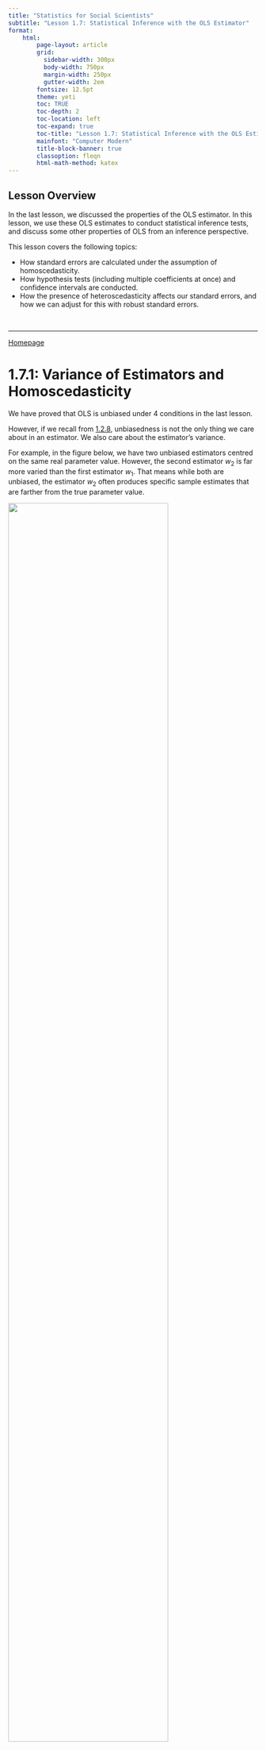 ```yaml
---
title: "Statistics for Social Scientists"
subtitle: "Lesson 1.7: Statistical Inference with the OLS Estimator"
format:
    html:
        page-layout: article
        grid:
          sidebar-width: 300px
          body-width: 750px
          margin-width: 250px
          gutter-width: 2em
        fontsize: 12.5pt
        theme: yeti
        toc: TRUE
        toc-depth: 2
        toc-location: left
        toc-expand: true
        toc-title: "Lesson 1.7: Statistical Inference with the OLS Estimator"
        mainfont: "Computer Modern"
        title-block-banner: true
        classoption: fleqn
        html-math-method: katex
---
```


::: callout-note
## Lesson Overview

In the last lesson, we discussed the properties of the OLS estimator. In this lesson, we use these OLS estimates to conduct statistical inference tests, and discuss some other properties of OLS from an inference perspective.

This lesson covers the following topics:

-   How standard errors are calculated under the assumption of homoscedasticity.
-   How hypothesis tests (including multiple coefficients at once) and confidence intervals are conducted.
-   How the presence of heteroscedasticity affects our standard errors, and how we can adjust for this with robust standard errors.
:::

<br />

------------------------------------------------------------------------

[Homepage](https://statsnotes.github.io)

# 1.7.1: Variance of Estimators and Homoscedasticity

We have proved that OLS is unbiased under 4 conditions in the last lesson.

However, if we recall from [1.2.8](https://statsnotes.github.io/theory/2.html#properties-of-estimators), unbiasedness is not the only thing we care about in an estimator. We also care about the estimator's variance.

For example, in the figure below, we have two unbiased estimators centred on the same real parameter value. However, the second estimator $w_2$ is far more varied than the first estimator $w_1$. That means while both are unbiased, the estimator $w_2$ often produces specific sample estimates that are farther from the true parameter value.

![](images/clipboard-4236264762.png){fig-align="center" width="80%"}

Luckily, the Gauss-Markov Theorem does not stop at unbiasedness. With an additional condition (homoscedasticity), we can determine that OLS is not only unbiased, but the linear estimator with the least variance:

::: callout-tip
## Definition: Gauss-Markov Theorem

The Gauss-Markov Theorem states that under 5 conditions, the OLS estimator is the Best Linear Unbiased Estimator (BLUE) for $\beta_1$, being the unbiased linear estimator with the least variance.

-   **SLR.1/MLR.1 (Linearity in Parameters)**: The parameters of the model are linear.
-   **SLR.2/MLR.2 (Random Sampling)**: All observations in our sample are randomly sampled from the population.
-   **SLR.3/MLR.3 (Sample Variation in** $x$**/ No Perfect Multicollinearity)**: $Var(x) ≠ 0$, and no perfect correlation between explanatory variables.
-   **SLR.4/MLR.4 (Zero Conditional Mean)**. The error term $u$ has an expectation of 0, given any value of the explanatory variables.
-   **SLR.5/MLR.5 (Homoscedasticity)**: The error term has the same variance given any value of $x$.
:::

<br />

But what does this new condition of homoscedasticity mean?

Mathematically, homoscedasticity is defined as:

$$
Var(u|x_1, \dots, x_k) = \sigma^2 \text{ for all } x
$$

-   Of course, for simple linear regression, there is only one $x$, so the condition is $Var(u|x) = \sigma^2$.

First of all, what even is the variance $Var(u)$ representing? It is the variance of the "errors" of our error term $u_i$, which is also a random variable. The figure below displays this, with the green lines representing the distribution of $u_i$.

![](images/clipboard-3513031173.png){fig-align="center" width="90%"}

In the figure above, you can see the variance (spread) of the error term $u_i$'s distribution is consistent, no matter the value of $x$. This means that homoscedasticity is met.

When $Var(u)$ is not constant (and changes with the value of $x$, we have **heteroscedasticity**.

The best way to identify if this assumption is met is to look at a plot of the residuals (errors). If the variance in the residuals is constnant, we have homoscedasticity. If not, we have heteroscedasticity.

![](images/clipboard-1713529842.png){fig-align="center" width="100%"}

In the figure above, we can see on the left chart, the variance of the residuals is clearly smaller when $x$ is lower, and the variance of the residuals is larger when $x$ is higher. That is a clear violation of the homoscedasticity assumption.

-   NOTE: heteroscedasticity (failure to meet SLR.5 homoscedasticity) does not bias OLS estimates. It only determines if OLS has the lowest variance of unbiased linear estimators.

<br />

<br />

------------------------------------------------------------------------

[Homepage](https://statsnotes.github.io)

# 1.7.2: Variance of OLS Estimates in Simple Linear Regression

Assuming Homoscedasticity is met, we know $Var(u|x) = \sigma^2$.

-   When homoscedasticity is not met, nothing in this section applies. See [1.8.5](https://statsnotes.github.io/theory/8.html#robust-standard-errors-for-bivariate-regression) for more information on how to do estimates when this is violated.

What is variance? From [1.1.5](https://statsnotes.github.io/theory/1.html#variance-and-standard-deviation), we know that the formula for variance is:

$$
E(x - \mu)^2
$$

We know from SLR.4 Zero-Conditional Mean assumption that $E(u|x) = 0$. Thus, we can use that to calculate the variance $Var(u|x)$ using the variance formula:

$$
\begin{split}
Var(u|x) = \sigma^2 & = E[ \ ((u|x) - E(u|x))^2 \ ] \\
& = E((u|x) - 0)^2 \\
& = E[(u|x)^2] \\
& = E(u^2 |x)
\end{split}
$$

And since by homoscedasticity, we know variance does not depend on $x$ such that $Var(u|x) = Var(u)$, we also know that:

$$
E(u^2|x) = E(u^2) = \sigma^2
$$

<br />

Remember when we were proving unbiasedness of OLS in [1.5.3](https://statsnotes.github.io/theory/5.html#proof-of-unbiasedness-of-ols-under-gauss-markov), we got to this stage:

$$
\hat\beta_1 = \beta_1 + \sum\limits_{i=1}^n w_i u_i
$$

-   Where $w_i = \frac{x_i - \bar{x}}{\sum (x_i - \bar{x})^2}$, which is a function of random variable $x$.
-   We could also write $w_i$ as $\frac{x_i - \bar{x}}{SST_x}$ (where $SST_x$ is total sum of squares for $x$).

We know that $\beta_1$ is a constant (the true value in the population), so that never changes. Thus, it cannot be the variance in $\hat\beta_1$. Thus, $\sum w_i u_i$ is the variance in $\hat\beta_1$.

$$
\begin{split}
Var(\hat\beta_1|x) & = Var\left( \sum\limits_{i=1}^n w_i u_i \bigg| x\right) \\
& = \sum\limits_{i=1}^n Var(w_i u_i | x) \\
& = \sum\limits_{i=1}^n w_i^2 Var(u_i | x)
\end{split}
$$

And given SLR.2 Random Sampling (Gauss-Markov assumption), we know $Var(u_i | x)$ is also equal to $Var(u_i|x_i)$. Thus:

$$
Var(\hat\beta_1|x) = \sum\limits_{i=1}^n w_i^2 Var(u_i | x_i)
$$

And using SLR.5 homoscedasticity, we know $Var(u|x) = \sigma^2$ and is constant, thus:

$$
\begin{split}
Var(\hat\beta_1 | x) & = \sum\limits_{i=1}^n w_i^2 Var(u_i | x_i) \\
& = \sum\limits_{i=1}^n w_i^2 \sigma^2 \\
& = \sigma^2 \sum\limits_{i=1}^n w_i^2
\end{split}
$$

Remember, $w_i$ is its own function of $x$, where $w_i = \frac{x_i - \bar{x}}{\sum (x_i - \bar{x})^2}$, or can be written as $\frac{x_i - \bar{x}}{SST_x}$ (see [1.5.3](https://statsnotes.github.io/theory/5.html#proof-of-unbiasedness-of-ols-under-gauss-markov) for derivation).

We have $\sum w_i^2$ in our final equation, and we can do some quick algebra to rearrange it (note, if you are not familiar with SST, see [1.4.6](https://statsnotes.github.io/theory/4.html#r-squared-and-goodness-of-fit)):

$$
\begin{split}
\sum\limits_{i=1}^n w_i^2 & = \sum\limits_{i=1}^n \frac{(x_i - \bar{x})^2}{(SST_x)^2} \\
& = \frac{\sum_{i=1}^n(x_i - \bar x)^2}{(SST_x)^2} \\
& = \frac{SST_x}{(SST_x)^2} \\
& = \frac{1}{SST_x}
\end{split}
$$Thus, we can plug that in to get our final variance of $\hat\beta_1$ formula:

$$
\begin{split}
Var(\hat\beta|x) & = \sigma^2 \sum\limits_{i=1}^n w_i^2 \\
& = \sigma^2 \frac{1}{SST_x} \\
& = \frac{\sigma^2}{SST_x}
\end{split}
$$

Thus, that is the variance of our OLS estimator $\hat\beta_1$, and also the variance of the sampling distribution of $\hat\beta_1$.

-   This is only the case if SLR.5 homoscedasticity assumption holds. It is not valid if the assumption is not met. See [1.8.5](https://statsnotes.github.io/theory/8.html#robust-standard-errors-for-bivariate-regression) for more information on how to do estimates when this is violated.
-   One might notice we calculated $Var(\hat\beta_1|x)$, not $Var(\hat\beta_1)$. However, this does not matter, since our final formula does not depend on the value of $x$ (from homoscedasticity, we know $\sigma^2$ is independent of $x$, and also $SST_x$ is constant no matter the specific value of $x$ as it includes all values of $x$).

There is one issue: we know that $\sigma^2 = E(u^2)$ (see earlier in the section). However, we do not actually know the value of $E(u^2)$! Remember, that is the error term $u$ - while we only know the residual term $\hat u$.

<br />

<br />

------------------------------------------------------------------------

[Homepage](https://statsnotes.github.io)

# 1.7.3: Standard Errors in Simple Linear Regression

We know, as shown in the last section, that the variance of the sampling distribution is:

$$
Var(\hat\beta) = \frac{\sigma^2}{SST_x}
$$

If we want the standard deviation of the sampling distribution, we simply take the square root:

$$
sd(\hat\beta_1) = \frac{\sigma}{\sqrt{SST_x}}
$$

There is one issue: we know that $\sigma^2 = E(u^2)$ (see previous section for proof). However, we do not actually know the value of $E(u^2)$! Remember, that is the error term $u$ - while we only know the residual term $\hat u$.

So, what we can do is well, simply replace $u$ with its estimate, $\hat u$.

-   Recall that $u_i = y_i - \beta_0 - \beta_1 x_i$
-   And $\hat u_i = y_i - \hat\beta_0 - \hat\beta_1 x_i$.

So naturally, instead of $\sigma^2 = E(u^2)$, we could estimate it with $E(\hat u^2)$. Mathematically:

$$
\begin{split}
\hat\sigma^2 = E(\hat u^2) & = \frac{1}{n} \sum\limits_{i=1}^n \hat u_i^2 \\
& = SSR/n
\end{split}
$$

-   Where $SSR$ is the square sum of residuals (see [1.4.6](https://statsnotes.github.io/theory/4.html#r-squared-and-goodness-of-fit) for more details).

However, there is an issue with this estimate of $\sigma^2$. It is biased - the expected value is actually slightly less than $\sigma^2$.

We will not prove this mathematically, but this bias is because OLS imposes two conditions on its estimation process (that we discussed in [1.5.1](https://statsnotes.github.io/theory/5.html#algebraic-properties-of-ols)):

$$
\begin{split}
& \sum\limits_{i=1}^n \hat u_i = 0 \\
& \sum\limits_{i=1}^n x_i \hat u_i = 0
\end{split}
$$

-   The actual error term $u_i$ (not the OLS residuals $\hat u_i$) do not have these restrictions.

We can adjust the estimator to be more accurate by including a degrees of freedom adjustment. So, instead of $SSR/n$, we can do $SSR/(n-2)$. Thus, our estimator for $\sigma^2$ is:

$$
\hat\sigma^2 = \frac{SSR}{n-2} = \frac{\sum_{i=1}^n \hat u_i^2}{n-2}
$$

With that estimate of $\sigma^2$, we can plug it back into our formula for the standard deviation of $\hat\beta_1$.

-   We call this standard deviation the standard error (as discussed in [1.2.3](https://statsnotes.github.io/theory/2.html#uncertainty-in-estimates-and-sampling-distributions))

$$
\widehat{se}(\hat\beta_1) = \frac{\hat\sigma}{\sqrt{SST_x}}
$$

::: callout-tip
## Definition: Standard Errors for Simple Linear Regression

The standard error for the coefficient $\hat\beta_1$ from an OLS estimator in a simple linear regression is:

$$
\widehat{se}(\hat\beta_1) = \frac{\hat\sigma}{\sqrt{SST_x}}
$$

Where $\hat\sigma$ is defined as:

$$
\hat\sigma = \sqrt{\frac{SSR}{n-2}} = \sqrt{\frac{\sum_{i=1}^n \hat u_i^2}{n-2}}
$$

And where $SST_x$ is defined as:

$$
SST_x = \sum_{i=1}^n(x_i - \bar x)^2
$$
:::

When homoscedasticity is not met, this standard error is invalid. See [1.8.5](https://statsnotes.github.io/theory/8.html#robust-standard-errors-for-bivariate-regression) for more information on how to do estimates when this is violated.

<br />

<br />

------------------------------------------------------------------------

[Homepage](https://statsnotes.github.io)

# 1.7.4: Standard Errors in Multiple Linear Regression

Now, we will do the same exercise, but for multiple linear regression.

Assuming homoscedasticity is met, we know $Var(u|x_1, \dots, x_k) = \sigma^2$.

-   When homoscedasticity is not met, nothing in this section applies. See [1.8.6](https://statsnotes.github.io/theory/8.html#robust-standard-errors-for-multiple-regression) for more information on how to do estimates when this is violated.

Let us find the variance of OLS estimates (we will use $\hat\beta_1$ for simplicity, but this applies to any other coefficient $\hat\beta_1 , \dots, \hat\beta_k$. In proving unbiasedness of OLS in [1.7.3](https://statsnotes.github.io/theory/7.html#proof-of-unbiasedness-of-ols-under-gauss-markov), we got to this stage:

$$
\hat\beta_1 = \beta_1 + \frac{\sum_{i=1}^n \widetilde{r_{1i}} u_i}{\sum_{i=1}^n \widetilde{r_{1i}}^2}
$$

We know that $\beta_1$ is a constant (the true value in the population), so that never changes. Thus, it cannot be the variance in $\hat\beta_1$. Thus, the second part is the variance in $\hat\beta_1$.

Let us define $w_i$ as following, as a function of $x_1, \dots, x_k$:

$$
w_i = \frac{\widetilde{r_{1i}}}{\sum_{i=1}^n\widetilde{r_{1i}}^2}
$$

This allows us to write $\hat\beta_1$ as:

$$
\hat\beta_1 = \beta_1 + \sum\limits_{i=1}^nw_i u_i
$$

<br />

Thus, we can proceed in the same way as the simple linear regression case (see [1.5.4](https://statsnotes.github.io/theory/5.html#variance-of-the-ols-estimator-and-homoscedasticity) for more details):

$$
\begin{split}
Var(\hat\beta_1|x_1, \dots, x_k) & = Var\left( \sum\limits_{i=1}^nw_i u_i \biggr|x_1, \dots ,x_k \right) \\ & = \sum\limits_{i=1}^n Var(w_i u_i | x_1, \dots, x_k) \\
& = \sum\limits_{i=1}^n w_i^2 \ Var(u_i | x_1, \dots, x_k) \\
& = \sum\limits_{i=1}^n w_i^2 \sigma^2 \\
& = \sigma^2 \sum\limits_{i=1}^n w_i^2
\end{split}
$$

Now, plugging back in $w_i$, we get:

$$
\begin{split}
Var(\hat\beta_1|x_1, \dots, x_k) & = \sigma^2 \sum\limits_{i=1}^n w_i^2 \\
& = \sigma^2 \sum_{i=1}^n \left( \frac{\widetilde{r_{1i}}}{\sum_{i=1}^n\widetilde{r_{1i}}^2} \right) \\
& = \sigma^2 \frac{\sum_{i=1}^n \widetilde{r_{1i}}}{\sum_{i=1}^n\widetilde{r_{1i}}^2} \\
& = \frac{\sigma^2}{\sum_{i=1}^n \widetilde{r_{1i}}^2}
\end{split}
$$

And assuming homoscedasticity (where $Var(\hat\beta_1)$ does not depend on $x_1, \dots, x_k$, we thus know:

$$
Var(\hat\beta_1) = \frac{\sigma^2}{\sum_{i=1}^n \widetilde{r_{1i}}^2}
$$

-   When homoscedasticity is not met, this is not valid. See [1.8.6](https://statsnotes.github.io/theory/8.html#robust-standard-errors-for-multiple-regression) for more information on how to do estimates when this is violated.

<br />

However, just like we mentioned in [1.5.6](https://statsnotes.github.io/theory/5.html#standard-errors-of-the-ols-estimator), the real value of $\sigma^2$ of a regression not calculable. This is an issue because our variance formula has $\sigma^2$ in the numerator.

Just like in simple linear regression (see [1.5.6](https://statsnotes.github.io/theory/5.html#standard-errors-of-the-ols-estimator)), we can estimate $\sigma^2$ by using the residual term $\hat u_i$ with a degrees of freedom adjustment.

$$
\hat\sigma^2 = \frac{SSR}{n-k-1} = \frac{\sum_{i=1}^n \hat u_i^2}{n-k-1}
$$

-   Where $n$ is the number of observations in our sample data.
-   Where $k$ is the number of explanatory variables in our model.

Thus, with this estimate, we can calculate the **standard errors** (square root of variance) of our estimates of coefficients $\hat\beta_j$.

::: callout-tip
## Definition: Standard Errors for Multiple Linear Regression

The standard error for the coefficient $\hat\beta_j$ from an OLS estimator in multiple linear regression is:

$$
\widehat{se}(\hat\beta_j) = \frac{\hat\sigma}{\sqrt{\sum_{i=1}^n \widetilde{r_{1i}}^2}}
$$

-   We will never calculate this by hand, we will use a statistical software to do this.

Where $\hat\sigma$ is defined as:

$$
\hat\sigma = \sqrt{\frac{SSR}{n-k-1}} = \sqrt{\frac{\sum_{i=1}^n \hat u_i^2}{n-k-1}}
$$
:::

When homoscedasticity is not met, this is not valid. See [1.8.6](https://statsnotes.github.io/theory/8.html#robust-standard-errors-for-multiple-regression) for more information on how to do estimates when this is violated.

<br />

Notice how the denominator contains $\sum\widetilde{r_{1i}}^2$. That means, the smaller $\sum\widetilde{r_{1i}}^2$ is, the larger the variance is.

-   $\sum\widetilde{r_{1i}}^2$ is smaller when our explanatory variable of interest $x_1$ is highly correlated with another explanatory variable, since $\widetilde{r_{1i}}^2$ represents the part of $x_1$ that is uncorrelated with other explanatory variables.
-   This means that if we have highly correlated explanatory variables, our variance will in our OLS estimates will be high.

This is something important to think about when choosing explanatory variables. We want to include all confounding variables, but highly correlated confounders will make our variance very high for our estimates.

-   One way of dealing with this is dimensional reduction techniques, which we will discuss in Part III of the guide dealing with multivariate anlaysis.

<br />

<br />

------------------------------------------------------------------------

[Homepage](https://statsnotes.github.io)

# 1.7.5: Statistical Inference in Simple Linear Regression

In the last few sections, we calculated the standard error of OLS estimates of $\hat\beta_j$.

If we remember from [Lesson 1.2](https://statsnotes.github.io/theory/2.html), the standard error is a measurement of uncertainty, and allows us to conduct statistical inference tests, such as hypothesis testing and confidence intervals.

-   Note: the statistical tests are only really useful if we are comfortable with the assertion that OLS is unbiased - or in other words, they are only really useful if the first 4 Gauss-Markov conditions are met.

<br />

### Hypothesis Testing

Hypothesis testing follows the same procedure as outlined in [1.2.5](https://statsnotes.github.io/theory/2.html#intuition-of-hypothesis-testing) and [1.2.6](https://statsnotes.github.io/theory/2.html#implementing-a-hypothesis-test). Reread these sections to understand the intuition.

In regression, our typical null hypotheses is that there is no relationship between $x_j$ and $y$, and our alternate hypothesis is that there is a relationship between $x_j$ and $y$. Thus, our hypotheses are:

$$
\begin{split}
& H_0 : \beta_j = 0 \\
& H_1: \beta_j ≠ 0
\end{split}
$$

Now, we calculate a t-test statistic:

$$
t = \frac{\hat\beta_j - 0}{\widehat{se}(\hat\beta_j)}
$$

-   Where the 0 represents the null hypothesis value. If you have any other null hypothesis value, change the 0 to your hypothesis value.

Now, we will consult a t-distribution (not a normal distribution) to calculate the p-values.

-   We use a t-distribution, not a normal distribution, even if we have met the central limit theorem (see [1.2.4](https://statsnotes.github.io/theory/2.html#central-limit-theorem) if you do not know what the central limit theorem is).

-   The reason we do this is because our estimate of variance $\hat\sigma^2$ is not exactly the same as the true variance $\sigma^2$, and the t-distribution better accounts for this issue.

Once we have obtained our p-values from the t-distribution, we can interpret the p-values as follows:

::: callout-tip
## Interpretation of p-Values for Regression

The p-value is the probability of getting a test statistic equally or more extreme than the one we got with our sample estimate $\hat\beta_j$, given the null hypothesis is true.

-   If $p<0.05$, we believe the probability of the null hypothesis is low enough, such that we reject the null hypothesis (that there is no relationship between $x_j$ and $y$), and conclude our alternate hypothesis (that there is a relationship between $x_j$ and $y$).

-   If $p>0.05$, we cannot reject the null hypothesis, and cannot reject that there is no relationship between $x_j$ and $y$.
:::

::: callout-warning
## Warning!

Note how I have been using the word **relationship**, not causal effect.

Causality is not established through estimators, it is established through a strong experimental design (which we will cover in part II of the course).
:::

<br />

### Confidence Intervals

We can also create confidence intervals of plausible true $\beta_j$ values from the population, given our estimate $\hat\beta_1$. The intuition is the same as discussed in [1.2.7](https://statsnotes.github.io/theory/2.html#confidence-intervals).

Just like previously discussed in [1.2.7](https://statsnotes.github.io/theory/2.html#confidence-intervals), the 95% confidence interval has the bounds:

$$
\hat\beta_j - 1.96 \widehat{se}(\hat\beta_1), \ \hat\beta_j + 1.96 \widehat{se}(\hat\beta_1)
$$

::: callout-tip
## Interpretation of Confidence Intervals

The confidence interval means that under repeated sampling and estimating $\hat\beta_j$, 95% of the confidence intervals we construct will include the true $\beta_j$ value in the population.
:::

::: callout-warning
## Interpretation Warning!

It is very important to note that confidence intervals do not mean a 95% probability that the true $\beta_j$ is within any specific confidence interval we calculated.

We cannot know based on one confidence interval, whether it covers or does not cover the true $\beta_j$.

The correct interpretation is that over many samples from the same population, we would expect 95% of our confidence intervals to contain the true $\beta_j$ value.
:::

<br />

<br />

------------------------------------------------------------------------

[Homepage](https://statsnotes.github.io)

# 1.7.6: Hypothesis Testing with More than One Coefficient

Sometimes, we want to test more than one coefficient at a time in a hypothesis test.

-   This will be especially obvious why after lesson 1.9.

For example, let us say we want to test the statistical significance of $\hat\beta_2$ and $\hat\beta_3$ at the same time in the following regression model:

$$
\hat y = \hat\beta_0 + \hat\beta_1x_1 + \hat\beta_2x_2 + \hat\beta_3x_3
$$

What we can do is create two models - the alternate model $M_a$, and the null model $M_0$. The alternate model $M_a$ is the model we have above, and the null modle $M_0$ is the model without the two coefficients that we want to test ($\hat\beta_2$ and $\hat\beta_3$).

$$
\begin{split}
& M_0: y = \beta_0 + \beta_1x_1 \\
& M_a: y = \beta_0 + \beta_1 x_1 + \beta_2 x_2 + \beta_3x_3
\end{split}
$$

Our statistical test will be to test if the alternative model $M_a$ is significantly "better" than our null model $M_0$. If $M_a$ is indeed significantly better, than we know that the coefficients $\hat\beta_2$ and $\hat\beta_3$ together are statistically significant.

Let us generalise this framework.

::: callout-tip
## Definition: F-Test of Nested Models

The F-test of Nested Models allows us to test multiple coefficients at once. It compares two models: $M_0$ and $M_a$.

$$
\begin{split}
& M_0: y = \beta_0 + \beta_1x_1 + \dots + \beta_g x_g \\
& M_a: y = \beta_0 + \beta_1 x_1 + \dots + \beta_g x_g + \beta_{g+1} x_{g+1} + \dots + \beta_kx_k
\end{split}
$$

-   The model $M_a$ contains all of the explanatory variables, including the ones we want to test.
-   The model $M_0$ contains the other explanatory variables that are not a part of our test. Model $M_0$ must be "nested" in model $M_a$: i.e. all explanatory variables present in $M_0$ must also be in $M_a$.

The model tests if $M_a$ is significantly better than $M_0$. If this is the case, the extra coefficients in $M_a$ that we are testing are statistically significant.
:::

<br />

How do we run a F-test of nested models?

Recall the concept of $R^2$ discussed in [1.6.7](https://statsnotes.github.io/theory/6.html#r-squared-and-goodness-of-fit). $R^2$ describes how much of the variation in $y$ our explanatory variables explain.

The F-test uses the $R^2$ of the two models, and compares them.

-   If the $M_a$ model has a statistically significantly higher $R^2$ value than the $M_0$ model, then $M_a$ is considered statistically significant, and we can conclude that the additional explanatory variables in $M_a$ are statistically significant.

<br />

As we know from hypothesis testing (see [1.2.5](https://statsnotes.github.io/theory/2.html#intuition-of-hypothesis-testing) and [1.2.6](https://statsnotes.github.io/theory/2.html#implementing-a-hypothesis-test) for intuition), we need a test statistic and distribution to run a hypothesis test.

The statistic for a F-test is the F-statistic.

-   Let us define $R^2_a$ and $SSR_a$ as the $R^2$ and sum of squared residuals for model $M_a$.
-   Let us define $R^2_0$ and $SSR_0$ as the $R^2$ and sum of squared residuals for model $M_0$.
-   The total number of coefficients in model $M_a$ is $k_a$, and for model $M_0$, is $k_0$.
-   Let us define $n$ as the number of observations (should be the same for both models).

Our F-statistic is mathematically calculated as:

$$
F = \frac{(SSR_0 - SSE_a)/(k_a - k_0)}{SSR_a / (n - k_a - 1)}
$$

After calculating our F-statistic, we consult an F-distribution with $k_a - k_0$ and $n-k_a - 1$ degrees of freedom.

With this distribution, we can obtain our p-value.

::: callout-tip
## Interpretation of p-Values for F-tests

The p-value is the probability of getting a test statistic equally or more extreme than the one we got with our alternate model $M_a$, given the null hypothesis is true.

-   If $p<0.05$, we believe the probability of the null hypothesis is low enough, such that we reject the null hypothesis (that $M_0$ is a better model), and conclude our alternate hypothesis (that $M_a$ is a better model). This also means that the extra coefficients in $M_a$ are jointly statistically significant.

-   If $p>0.05$, we cannot reject the null hypothesis, and cannot reject that $M_0$ is the better model. Thus, the extra coefficients in $M_a$ are jointly not statistically significant.
:::

<br />

<br />

------------------------------------------------------------------------

[Homepage](https://statsnotes.github.io)

# 1.7.7: Robust Standard Errors for Bivariate Regression

MLR.5 Homoscedasticity states that $Var(u|x_1, \dots x_k) = \sigma^2$.

-   Or in other words, no matter the value of $x_1, \dots, x_k$, the variance of the error term is constant at $\sigma^2$.

When this is violated (so when the values of the explanatory variables effect the variance of the error term), we have **heteroscedasticity**.

-   We provided graphical examples of homoscedasticity in [1.5.4](https://statsnotes.github.io/theory/5.html#variance-of-the-ols-estimator-and-homoscedasticity). This is useful to know how to identify heteroscedasticity.

When MLR.5 Homoscedasticity is violated, the OLS estimator is still unbiased, however, it is no longer the unbiased linear estimator with the least variance.

More importantly for us however, is that heteroscedasticity invalidates the variance and standard error formulas we have calculated earlier in [1.8.1](https://statsnotes.github.io/theory/8.html#variance-of-the-ols-estimator) and [1.8.2](https://statsnotes.github.io/theory/8.html#standard-errors-and-multicollinearity) (as well as for simple linear regression in [1.5.5](https://statsnotes.github.io/theory/5.html#deriving-variance-of-ols-estimates)).

<br />

Let us calculate these standard errors under heteroscedasticity. For simplicity, consider the bivariate regression:

$$
y_i = \beta_0 + \beta_1 x_i + u_i
$$

However, without MLR.5 Homoscedasticity, variance $Var(u|x)$ is no longer constant at $\sigma^2$. Instead, $Var(u|x)$ varies depending on the value of $x$. Let us define the variance as:

$$
Var(u_i|x_i) = \sigma_i^2
$$

-   Where $\sigma^2_1$ is the error term variance for $x_1$, and $\sigma_2^2$ is the error term variance for $x_2$, and so on $\sigma_3^2, \dots, \sigma_n^2$.

Then, recalling from the start of [1.5.5](https://statsnotes.github.io/theory/5.html#deriving-variance-of-ols-estimates), we have the following formula for the simple linear regression $\hat\beta_1$ estimate:

$$
\hat\beta_1 = \beta_1 + \sum_{i=1}^nw_i u_i
$$

-   Where $w_i = \frac{x_i - \bar x}{\sum(x_i - \bar x)^2}$, which is a function of random variable $x$.
-   We could also write $w_i$ as $\frac{x_i - \bar x}{SST_x}$.

We know that $\beta_1$ is a constant (the true value in the population), so that never changes. Thus, it cannot be the variance in $\hat\beta_1$. Thus, the second part is the variance in $\hat\beta_1$. Thus:

$$
\begin{split}
Var(\hat\beta_1|x) & = Var \left( \sum\limits_{i=1}^n w_i u_i \biggr| x \right) \\
& = \sum\limits_{i=1}^n Var(w_i u_i |x) \\
& = \sum\limits_{i=1}^n w_i^2 \ Var (u_i | x) \\
& = \sum\limits_{i=1}^nw_i^2 \ Var(u_i|x_i) \\
& = \sum\limits_{i=1}^n w_i^2 \sigma_i^2
\end{split}
$$

Now, plugging back $w_i$ in, we get:

$$
\begin{split}
Var(\hat\beta_1|x) & = \sum\limits_{i=1}^n w_i^2 \sigma_i^2 \\
& = \sum\limits_{i=1}^n \left(\frac{x_i - \bar x}{SST_x} \right)^2 \sigma^2_i \\
& = \frac{\sum_{i=1}^n (x_i - \bar x)^2 \sigma^2_i}{SST_x^2}
\end{split}
$$

Of course, just like with homoscedasticity, we do not know $\sigma_i^2$, and have to estimate it with $\hat u$. We do not need a degrees of freedom adjustment in this case. Thus, our estimate of variance is:

$$
\widehat{Var}(\hat\beta_1|x) = \frac{\sum_{i=1}^n (x_i - \bar x)^2 \hat u^2_i}{SST_x^2}
$$

And thus, the standard error (square root of variance) of our estimate $\hat\beta_1$ under homoscedasticity is the square root of our estimate of variance.

::: callout-tip
## Definition: Robust Standard Error for Bivariate Regression

The heteroscedasticity-robust standard error for $\hat\beta_1$ in bivariate regression is:

$$
\widehat{se}(\hat\beta_1|x) = \sqrt{\frac{\sum_{i=1}^n (x_i - \bar x)^2 \hat u^2_i}{SST_x^2}}
$$

-   Where SST is the total sum of squares $SST = \sum(y_i - \bar y)^2$.
:::

We can use these robust standard errors to conduct hypothesis testing and confidence intervals as normal.

Nowadays, it is typical to use heteroscedasticity-robust standard errors as default, and only using normal standard errors if we can prove homoscedasticity is met.

<br />

<br />

------------------------------------------------------------------------

[Homepage](https://statsnotes.github.io)

# 1.7.8: Robust Standard Errors for Multiple Regression

Let us do the same as the last section, but for multiple regression.

Without MLR.5 Homoscedasticity, variance $Var(u|x)$ is no longer constant at $\sigma^2$. Instead, $Var(u|x)$ varies depending on the value of $x$. Let us define the variance as:

$$
Var(u_i|x_{1i}, \dots, x_{ki}) = \sigma_i^2
$$

Let us find the variance of OLS estimates (we will use $\hat\beta_1$ for simplicity, but this applies to any other coefficient $\hat\beta_1 , \dots, \hat\beta_k$. In proving unbiasedness of OLS in [1.7.3](https://statsnotes.github.io/theory/7.html#proof-of-unbiasedness-of-ols-under-gauss-markov), we got to this stage:

$$
\hat\beta_1 = \beta_1 + \frac{\sum_{i=1}^n \widetilde{r_{1i}} u_i}{\sum_{i=1}^n \widetilde{r_{1i}}^2}
$$

We know that $\beta_1$ is a constant (the true value in the population), so that never changes. Thus, it cannot be the variance in $\hat\beta_1$. Thus, the second part is the variance in $\hat\beta_1$.

Let us define $w_i$ as following, as a function of $x_1, \dots, x_k$:

$$
w_i = \frac{\widetilde{r_{1i}}}{\sum_{i=1}^n\widetilde{r_{1i}}^2}
$$

This allows us to write $\hat\beta_1$ as:

$$
\hat\beta_1 = \beta_1 + \sum\limits_{i=1}^nw_i u_i
$$

<br />

Thus, we can proceed in the same way as the simple linear regression case in the last section.

$$
\begin{split}
Var(\hat\beta_1|x_1, \dots, x_k) & = Var\left( \sum\limits_{i=1}^nw_i u_i \biggr|x_1, \dots ,x_k \right) \\ & = \sum\limits_{i=1}^n Var(w_i u_i | x_1, \dots, x_k) \\
& = \sum\limits_{i=1}^n w_i^2 \ Var(u_i | x_1, \dots, x_k) \\
& = \sum\limits_{i=1}^n w_i^2 \sigma^2_i
\end{split}
$$

Now, plugging back in $w_i$, we get:

$$
\begin{split}
Var(\hat\beta_1|x) & = \sum\limits_{i=1}^n w_i^2 \sigma_i^2 \\
& = \sum\limits_{i=1}^n \left(\frac{\widetilde{r_{1i}}}{\sum_{i=1}^n\widetilde{r_{1i}}^2} \right)^2 \sigma^2_i \\
& = \frac{\sum_{i=1}^n \widetilde{r_{1i}}^2 \sigma^2_i}{\sum_{i=1}^n\widetilde{r_{1i}}^2}
\end{split}
$$

Of course, just like before, we do not know $\sigma_i^2$, and have to estimate it with $\hat u$. Thus, our estimate of variance is:

$$
\widehat{Var}(\hat\beta_1) = \frac{\sum_{i=1}^n \widetilde{r_{1i}}^2 \hat u_i^2}{\sum_{i=1}^n\widetilde{r_{1i}}^2}
$$

And thus, the standard error (square root of variance) of our estimate $\hat\beta_1$ under homoscedasticity is the square root of our estimate of variance.

-   This can be generalised to any other coefficient $\hat\beta_1, \dots, \hat\beta_k$.

::: callout-tip
## Definition: Robust Standard Error for Multiple Regression

The heteroscedasticity-robust standard error for $\hat\beta_1$ in multiple regression is:

$$
\widehat{se}(\hat\beta_j) = \sqrt{\frac{\sum_{i=1}^n \widetilde{r_{ji}}^2 \hat u^2_i}{\sum_{i=1}^n\widetilde{r_{ji}}^2}}
$$
:::

We can use these robust standard errors to conduct hypothesis testing and confidence intervals as normal.

Nowadays, it is typical to use heteroscedasticity-robust standard errors as default, and only using normal standard errors if we can prove homoscedasticity is met.

<br />

<br />

------------------------------------------------------------------------

[Homepage](https://statsnotes.github.io)

# Implementation in R

```r
dta <- readRDS('data/data1.rds')
```

## Hypothesis Testing with Homoscedasticity

To conduct hypothesis testing in a regression, we can use the *feols()* function from the package *fixest*, or we can use the base-R function *lm()*.

-   The syntax is the same for both (at least for now).
-   The *feols()* function is often used because it can incorporate heteroscedasticity-robust standard errors (see the next section), as well as other techniques in econometrics.

For the *feols()* function, we will need the *fixest* package. Make sure to install it if you have not previously (google how to install R-packages if needed).

```r
library(fixest)
```

<br />

**Syntax:**

For the *feols()* function, the syntax is as follows:

```r
model <- feols(y ~ x1 + x2 + x3, data = mydata)
summary(model)
```

-   Replace *model* with any name you want to store your regression model in.
-   Replace *y* with your outcome variable name, and *x1, x2, x3* with your explanatory variable name.
-   You can add more explanatory variables by adding + signs and *x4 + x5 ...* and so on. You can also remove explanatory variables down to only 1.
-   Replace *mydata* with the name of your dataframe.

The *lm()* function has the exact same syntax for simple linear regression, except that we replace *feols()* with *lm()*:

```r
model <- lm(y ~ x1 + x2 + x3, data = mydata)
summary(model)
```

<br />

**Example:**

Let us run a regression with outcome variable *immatt* (attitude towards immigrants), explanatory variables *age* and *educ* (years of education), from the dataframe called *dta*:

```r
my_model <- feols(immatt ~ age + educ, data = dta)
summary(my_model)
```

We can see the following output:

-   In the estimate column, we get our intercept estimate $\hat\beta_0$, and our explanatory variables coefficient estimates $\hat\beta_1$ and $\hat\beta_2$.
-   In the standard error column, we get our standard error of our sample estimates.
-   In the t-value column, we get our t-values for our sample estimates.
-   In the p-value column, we get our p-values for our sample estimates. Any asterisks \* indicate statistical significance.

The result is similar with *lm()*:

```r
my_model <- lm(immatt ~ age + educ, data = dta)
summary(my_model)
```

<br />

## Hypothesis Testing with Heteroscedasticity

To conduct hypothesis testing with robust standard errors, we must use the *feols()* function from the package *fixest* (no *lm()* function).

For the *feols()* function, we will need the *fixest* package. Make sure to install it if you have not previously (google how to install R-packages if needed).

```r
library(fixest)
```

<br />

**Syntax:**

For the *feols()* function, the syntax is as follows:

```r
model <- feols(y ~ x1 + x2 + x3, data = mydata, se = "hetero")
summary(model)
```

-   Replace *model* with any name you want to store your regression model in.
-   Replace *y* with your outcome variable name, and *x1, x2, x3* with your explanatory variable name.
-   You can add more explanatory variables by adding + signs and *x4 + x5 ...* and so on. You can also remove explanatory variables down to only 1.
-   Replace *mydata* with the name of your dataframe.

Note: the extra argument *se="hetero"* tells R to use heteroscedasticity-robust standard errors.

<br />

**Example:**

Let us run a regression with outcome variable *immatt* (attitude towards immigrants), explanatory variables *age* and *educ* (years of education), from the dataframe called *dta*:

```r
my_model <- feols(immatt ~ age + educ, data = dta, se = "hetero")
summary(my_model)
```

We can see the following output:

-   In the estimate column, we get our intercept estimate $\hat\beta_0$, and our explanatory variables coefficient estimates $\hat\beta_1$ and $\hat\beta_2$.
-   In the standard error column, we get our standard error of our sample estimates.
-   In the t-value column, we get our t-values for our sample estimates.
-   In the p-value column, we get our p-values for our sample estimates. Any asterisks \* indicate statistical significance.

<br />

## Confidence Intervals

**Syntax:**

To estimate confidence intervals for our estimates, we will first need to run a regression and hypothesis tests (like above).

Then, we can either manually calculate our confidence intervals (as the standard errors are given in the regression output), or we can use the *confint* function:

```r
confint(model_name)
```

-   Replace *model_name* with whatever variable name you stored your regression in.

<br />

**Example:**

Let us find the confidence intervals for our estimates in the previous example regression above:

```r
confint(my_model)
```

We can see that R outputs the 95% confidence interval lower and upper bounds, for all our estimates $\hat\beta_0$ and $\hat\beta_1$ and $\hat\beta_2$

<br />

## F-Tests of Nested Models

**Syntax**

For f-tests, we will need two models. Let us save those two regression models as *m0* (null) and *m1* (alternate). Then, we can use the *anova()* function.

-   Note: our models must be created with the *lm()* function, not the *feols()* function, to perform an f-test. The reason for this will be explained in the next chapter.

```r
anova(m1, m2)
```

<br />

**Example:**

Let us create two different models:

```r
m0 <- lm(immatt ~ age, data = dta)
m1 <- lm(immatt ~ age + educ + female, data = dta)
```

So essentially, this F-test will be testing the coefficients of *educ* and *female* together.

Now, let us run the F-test:

```r
anova(m0, m1)
```

We can see model *m1* is statistically significant. Thus, the two coefficients of *educ* and *female* together are statistically significant.

-   Once again, we will explore in lesson 1.9 why the F-test can be very useful.

<br />

<br />

------------------------------------------------------------------------

[Homepage](https://statsnotes.github.io)
